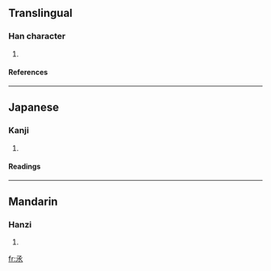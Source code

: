 ==Translingual==
===Han character===
{{Han char|rn=85|rad=水|as=01|sn=5|four=1723<sub>2</sub>|canj=弓水 (NE)}}
# {{defn|Han|sort=水01}}
====References====
{{Han ref|kx=0603.020|dkj=17086|dj=0996.020|hdz=31546.050|uh=6C36|ud=27702|bh=C9A1|bd=51617}}

----
==Japanese==
===Kanji===
{{ja-kanji|grade=|rs=水01}}
# {{defn|Japanese}} 
====Readings====
{{ja-readings|on=[[しょう]] (shō), [[じょう]] (jō)|kun=[[すくう]] (sukuu)}}

----
==Mandarin==
===Hanzi===
{{cmn-hanzi|pin=[[zhěng]] ([[zheng3]])|wg=cheng<sup>3</sup>}}
# {{defn|Mandarin}}

[[fr:氶]]